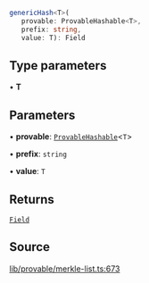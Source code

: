 ```ts
genericHash<T>(
   provable: ProvableHashable<T>, 
   prefix: string, 
   value: T): Field
```

## Type parameters

• **T**

## Parameters

• **provable**: [`ProvableHashable`](../type-aliases/ProvableHashable.mdx)\<`T`\>

• **prefix**: `string`

• **value**: `T`

## Returns

[`Field`](../classes/Field.mdx)

## Source

[lib/provable/merkle-list.ts:673](https://github.com/o1-labs/o1js/blob/fd7bd4b02f4f7cc1057cd423261d70c22275763a/src/lib/provable/merkle-list.ts#L673)
